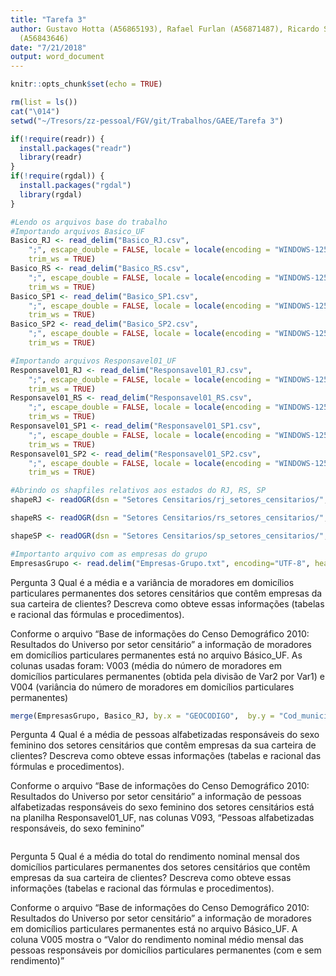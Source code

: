 ```yaml
---
title: "Tarefa 3"
author: Gustavo Hotta (A56865193), Rafael Furlan (A56871487), Ricardo Squassina Lee
  (A56843646)
date: "7/21/2018"
output: word_document
---
```


```r
knitr::opts_chunk$set(echo = TRUE)
```

```r
rm(list = ls())
cat("\014") 
setwd("~/Tresors/zz-pessoal/FGV/git/Trabalhos/GAEE/Tarefa 3")
```

```r
if(!require(readr)) {
  install.packages("readr")
  library(readr)
}
if(!require(rgdal)) {
  install.packages("rgdal")
  library(rgdal)
}
```


```r
#Lendo os arquivos base do trabalho
#Importando arquivos Basico_UF
Basico_RJ <- read_delim("Basico_RJ.csv", 
    ";", escape_double = FALSE, locale = locale(encoding = "WINDOWS-1252"), 
    trim_ws = TRUE)
Basico_RS <- read_delim("Basico_RS.csv", 
    ";", escape_double = FALSE, locale = locale(encoding = "WINDOWS-1252"), 
    trim_ws = TRUE)
Basico_SP1 <- read_delim("Basico_SP1.csv", 
    ";", escape_double = FALSE, locale = locale(encoding = "WINDOWS-1252"), 
    trim_ws = TRUE)
Basico_SP2 <- read_delim("Basico_SP2.csv", 
    ";", escape_double = FALSE, locale = locale(encoding = "WINDOWS-1252"), 
    trim_ws = TRUE)

#Importando arquivos Responsavel01_UF
Responsavel01_RJ <- read_delim("Responsavel01_RJ.csv", 
    ";", escape_double = FALSE, locale = locale(encoding = "WINDOWS-1252"), 
    trim_ws = TRUE)
Responsavel01_RS <- read_delim("Responsavel01_RS.csv", 
    ";", escape_double = FALSE, locale = locale(encoding = "WINDOWS-1252"), 
    trim_ws = TRUE)
Responsavel01_SP1 <- read_delim("Responsavel01_SP1.csv", 
    ";", escape_double = FALSE, locale = locale(encoding = "WINDOWS-1252"), 
    trim_ws = TRUE)
Responsavel01_SP2 <- read_delim("Responsavel01_SP2.csv", 
    ";", escape_double = FALSE, locale = locale(encoding = "WINDOWS-1252"), 
    trim_ws = TRUE)

#Abrindo os shapfiles relativos aos estados do RJ, RS, SP
shapeRJ <- readOGR(dsn = "Setores Censitarios/rj_setores_censitarios/", layer = "33SEE250GC_SIR", encoding = "WINDOWS-1252")

shapeRS <- readOGR(dsn = "Setores Censitarios/rs_setores_censitarios/", layer = "43SEE250GC_SIR", encoding = "WINDOWS-1252")

shapeSP <- readOGR(dsn = "Setores Censitarios/sp_setores_censitarios/", layer = "35SEE250GC_SIR", encoding = "WINDOWS-1252")

#Importanto arquivo com as empresas do grupo
EmpresasGrupo <- read.delim("Empresas-Grupo.txt", encoding="UTF-8", header=TRUE, comment.char="#")
```


Pergunta 3
Qual é a média e a variância de moradores em domicílios particulares permanentes dos setores censitários que contêm empresas da sua carteira de clientes? Descreva como obteve essas informações (tabelas e racional das fórmulas e procedimentos).

Conforme o arquivo “Base de informações do Censo Demográfico 2010: Resultados do Universo por setor censitário” a informação de moradores em domicílios particulares permanentes está no arquivo Básico_UF. As colunas usadas foram: V003 (média do número de moradores em domicílios particulares permanentes (obtida pela divisão de Var2 por Var1) e V004 (variância do número de moradores em domicílios particulares permanentes) 

```r
merge(EmpresasGrupo, Basico_RJ, by.x = "GEOCODIGO",  by.y = "Cod_municipio")
```

Pergunta 4
Qual é a média de pessoas alfabetizadas responsáveis do sexo feminino dos setores censitários que contêm empresas da sua carteira de clientes? Descreva como obteve essas informações (tabelas e racional das fórmulas e procedimentos).

Conforme o arquivo “Base de informações do Censo Demográfico 2010: Resultados do Universo por setor censitário” a informação de pessoas alfabetizadas responsáveis do sexo feminino dos setores censitários está na planilha Responsavel01_UF, nas colunas V093, “Pessoas alfabetizadas responsáveis, do sexo feminino”

```r

```

Pergunta 5
Qual é a média do total do rendimento nominal mensal dos domicílios particulares permanentes dos setores censitários que contêm empresas da sua carteira de clientes? Descreva como obteve essas informações (tabelas e racional das fórmulas e procedimentos).

Conforme o arquivo “Base de informações do Censo Demográfico 2010: Resultados do Universo por setor censitário” a informação de moradores em domicílios particulares permanentes está no arquivo Básico_UF. A coluna V005 mostra o “Valor do rendimento nominal médio mensal das pessoas responsáveis por domicílios particulares permanentes (com e sem rendimento)”

```r

```
